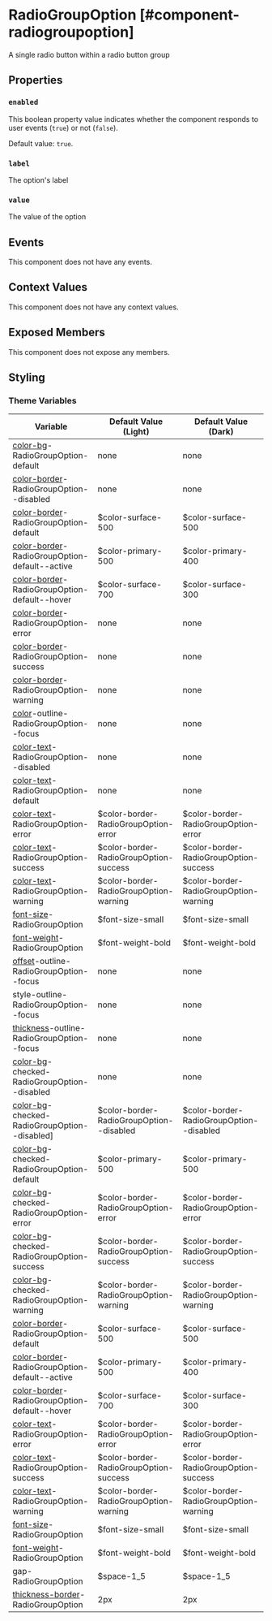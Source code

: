 
# RadioGroupOption [#component-radiogroupoption]

A single radio button within a radio button group

## Properties

### `enabled`

This boolean property value indicates whether the component responds to user events (`true`) or not (`false`).

Default value: `true`.

### `label`

The option's label

### `value`

The value of the option

## Events

This component does not have any events.

## Context Values

This component does not have any context values.

## Exposed Members

This component does not expose any members.

## Styling



### Theme Variables

| Variable | Default Value (Light) | Default Value (Dark) |
| --- | --- | --- |
| [color-bg](../styles-and-themes/common-units/#color-values)-RadioGroupOption-default | <GrayText>none</GrayText> | <GrayText>none</GrayText> |
| [color-border](../styles-and-themes/common-units/#color-values)-RadioGroupOption--disabled | <GrayText>none</GrayText> | <GrayText>none</GrayText> |
| [color-border](../styles-and-themes/common-units/#color-values)-RadioGroupOption-default | $color-surface-500 | $color-surface-500 |
| [color-border](../styles-and-themes/common-units/#color-values)-RadioGroupOption-default--active | $color-primary-500 | $color-primary-400 |
| [color-border](../styles-and-themes/common-units/#color-values)-RadioGroupOption-default--hover | $color-surface-700 | $color-surface-300 |
| [color-border](../styles-and-themes/common-units/#color-values)-RadioGroupOption-error | <GrayText>none</GrayText> | <GrayText>none</GrayText> |
| [color-border](../styles-and-themes/common-units/#color-values)-RadioGroupOption-success | <GrayText>none</GrayText> | <GrayText>none</GrayText> |
| [color-border](../styles-and-themes/common-units/#color-values)-RadioGroupOption-warning | <GrayText>none</GrayText> | <GrayText>none</GrayText> |
| [color](../styles-and-themes/common-units/#color-values)-outline-RadioGroupOption--focus | <GrayText>none</GrayText> | <GrayText>none</GrayText> |
| [color-text](../styles-and-themes/common-units/#color-values)-RadioGroupOption--disabled | <GrayText>none</GrayText> | <GrayText>none</GrayText> |
| [color-text](../styles-and-themes/common-units/#color-values)-RadioGroupOption-default | <GrayText>none</GrayText> | <GrayText>none</GrayText> |
| [color-text](../styles-and-themes/common-units/#color-values)-RadioGroupOption-error | $color-border-RadioGroupOption-error | $color-border-RadioGroupOption-error |
| [color-text](../styles-and-themes/common-units/#color-values)-RadioGroupOption-success | $color-border-RadioGroupOption-success | $color-border-RadioGroupOption-success |
| [color-text](../styles-and-themes/common-units/#color-values)-RadioGroupOption-warning | $color-border-RadioGroupOption-warning | $color-border-RadioGroupOption-warning |
| [font-size](../styles-and-themes/common-units/#size-values)-RadioGroupOption | $font-size-small | $font-size-small |
| [font-weight](../styles-and-themes/common-units/#font-weight-values)-RadioGroupOption | $font-weight-bold | $font-weight-bold |
| [offset](../styles-and-themes/common-units/#size-values)-outline-RadioGroupOption--focus | <GrayText>none</GrayText> | <GrayText>none</GrayText> |
| style-outline-RadioGroupOption--focus | <GrayText>none</GrayText> | <GrayText>none</GrayText> |
| [thickness](../styles-and-themes/common-units/#size-values)-outline-RadioGroupOption--focus | <GrayText>none</GrayText> | <GrayText>none</GrayText> |
| [color-bg](../styles-and-themes/common-units/#color-values)-checked-RadioGroupOption--disabled | <GrayText>none</GrayText> | <GrayText>none</GrayText> |
| [color-bg](../styles-and-themes/common-units/#color-values)-checked-RadioGroupOption--disabled] | $color-border-RadioGroupOption--disabled | $color-border-RadioGroupOption--disabled |
| [color-bg](../styles-and-themes/common-units/#color-values)-checked-RadioGroupOption-default | $color-primary-500 | $color-primary-500 |
| [color-bg](../styles-and-themes/common-units/#color-values)-checked-RadioGroupOption-error | $color-border-RadioGroupOption-error | $color-border-RadioGroupOption-error |
| [color-bg](../styles-and-themes/common-units/#color-values)-checked-RadioGroupOption-success | $color-border-RadioGroupOption-success | $color-border-RadioGroupOption-success |
| [color-bg](../styles-and-themes/common-units/#color-values)-checked-RadioGroupOption-warning | $color-border-RadioGroupOption-warning | $color-border-RadioGroupOption-warning |
| [color-border](../styles-and-themes/common-units/#color-values)-RadioGroupOption-default | $color-surface-500 | $color-surface-500 |
| [color-border](../styles-and-themes/common-units/#color-values)-RadioGroupOption-default--active | $color-primary-500 | $color-primary-400 |
| [color-border](../styles-and-themes/common-units/#color-values)-RadioGroupOption-default--hover | $color-surface-700 | $color-surface-300 |
| [color-text](../styles-and-themes/common-units/#color-values)-RadioGroupOption-error | $color-border-RadioGroupOption-error | $color-border-RadioGroupOption-error |
| [color-text](../styles-and-themes/common-units/#color-values)-RadioGroupOption-success | $color-border-RadioGroupOption-success | $color-border-RadioGroupOption-success |
| [color-text](../styles-and-themes/common-units/#color-values)-RadioGroupOption-warning | $color-border-RadioGroupOption-warning | $color-border-RadioGroupOption-warning |
| [font-size](../styles-and-themes/common-units/#size-values)-RadioGroupOption | $font-size-small | $font-size-small |
| [font-weight](../styles-and-themes/common-units/#font-weight-values)-RadioGroupOption | $font-weight-bold | $font-weight-bold |
| gap-RadioGroupOption | $space-1_5 | $space-1_5 |
| [thickness-border](../styles-and-themes/common-units/#size-values)-RadioGroupOption | 2px | 2px |


